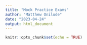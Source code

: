 ---
title: "Mock Practice Exams"
author: "Matthew Onilude"
date: "2023-04-24"
output: html_document
---

```{r setup, include=FALSE}
knitr::opts_chunk$set(echo = TRUE)
```



